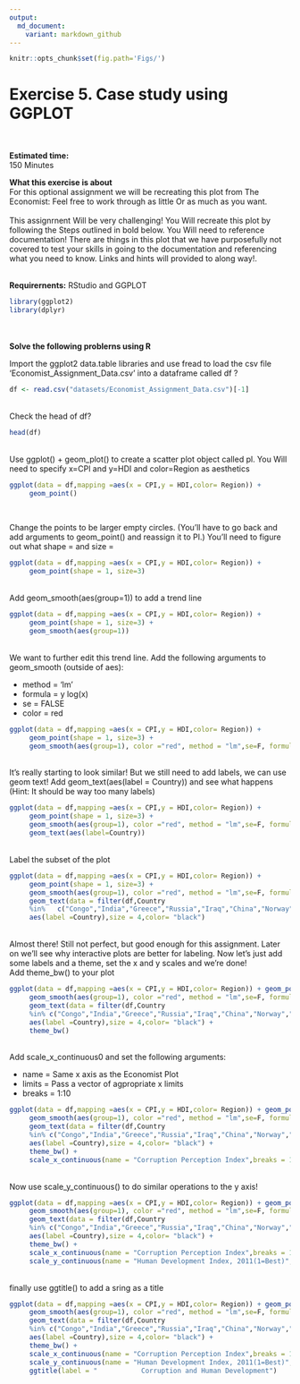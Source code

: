 ---
output:
  md_document:
    variant: markdown_github
---

```{r global_options}
knitr::opts_chunk$set(fig.path='Figs/')
```
# Exercise 5. Case study using GGPLOT

<br>  

<b>Estimated time: </b>  
150 Minutes

<b>What this exercise is about</b>  
For this optional assignment we will be recreating this plot from The Economist: Feel free to work through as little Or as much as you want.  
<br>
This assignrnent Will be very challenging! You Will recreate this plot by following the Steps outlined in bold below. You Will need to reference documentation! There are things in this plot that we have purposefully not covered to test your skills in going to the documentation and referencing what you need to know. Links and hints will provided to along way!. 

<b><br>
Requirernents:</b> RStudio and GGPLOT
```{r  echo=TRUE, results="hide"}
library(ggplot2)
library(dplyr)
```

<br>
<b>  
Solve the following problerns using R
</b>

Import the ggplot2 data.table libraries and use fread to load the csv file 'Economist_Assignment_Data.csv' into a dataframe called df ?
```{r}
df <- read.csv("datasets/Economist_Assignment_Data.csv")[-1]
```
<br>
Check the head of df?
```{r}
head(df)
```
<br>
Use ggplot() + geom_plot() to create a scatter plot object called pl. You Will need to specify x=CPl and y=HDI and color=Region as aesthetics
```{r}
ggplot(data = df,mapping =aes(x = CPI,y = HDI,color= Region)) + 
     geom_point()
```
<br>

Change the points to be larger empty circles. (You'll have to go back and add arguments to geom_point() and reassign it to Pl.) You'll need to figure out what shape = and size =
```{r}
ggplot(data = df,mapping =aes(x = CPI,y = HDI,color= Region)) + 
     geom_point(shape = 1, size=3)
```
<br>
Add geom_smooth(aes(group=1)) to add a trend line
```{r}
ggplot(data = df,mapping =aes(x = CPI,y = HDI,color= Region)) + 
     geom_point(shape = 1, size=3) +
     geom_smooth(aes(group=1))
```
<br>
We want to further edit this trend line. Add the following arguments to geom_smooth (outside of aes):  

* method = 'lm'
* formula = y log(x) 
* se = FALSE 
* color = red
```{r}
ggplot(data = df,mapping =aes(x = CPI,y = HDI,color= Region)) + 
     geom_point(shape = 1, size=3) +    
     geom_smooth(aes(group=1), color ="red", method = "lm",se=F, formula = y~log(x))


```
<br>
It's really starting to look similar! But we still need to add labels, we can use geom text! Add geom_text(aes(label = Country)) and see what happens (Hint: It should be way too many labels)
```{r}
ggplot(data = df,mapping =aes(x = CPI,y = HDI,color= Region)) + 
     geom_point(shape = 1, size=3) +
     geom_smooth(aes(group=1), color ="red", method = "lm",se=F, formula = y~log(x)) +
     geom_text(aes(label=Country))
```
<br>
Label the subset of the plot 
```{r}
ggplot(data = df,mapping =aes(x = CPI,y = HDI,color= Region)) + 
     geom_point(shape = 1, size=3) +
     geom_smooth(aes(group=1), color ="red", method = "lm",se=F, formula = y~log(x)) +
     geom_text(data = filter(df,Country 
     %in%   c("Congo","India","Greece","Russia","Iraq","China","Norway","France","Argentina","Barbados")),
     aes(label =Country),size = 4,color= "black")
```
<br>
Almost there! Still not perfect, but good enough for this assignment. Later on we'll see why interactive plots are better for labeling. Now let's just add some labels and a theme, set the x and y scales and we're done!  
Add theme_bw() to your plot
```{r}
ggplot(data = df,mapping =aes(x = CPI,y = HDI,color= Region)) + geom_point(shape = 1, size=3) +
     geom_smooth(aes(group=1), color ="red", method = "lm",se=F, formula = y~log(x)) +
     geom_text(data = filter(df,Country 
     %in% c("Congo","India","Greece","Russia","Iraq","China","Norway","France","Argentina","Barbados")),
     aes(label =Country),size = 4,color= "black") +
     theme_bw()
```
<br>
Add scale_x_continuous0 and set the following arguments: 

* name = Same x axis as the Economist Plot 
* limits = Pass a vector of agpropriate x limits
* breaks = 1:10
```{r}
ggplot(data = df,mapping =aes(x = CPI,y = HDI,color= Region)) + geom_point(shape = 1, size=3) +
     geom_smooth(aes(group=1), color ="red", method = "lm",se=F, formula = y~log(x)) +
     geom_text(data = filter(df,Country 
     %in% c("Congo","India","Greece","Russia","Iraq","China","Norway","France","Argentina","Barbados")),            
     aes(label =Country),size = 4,color= "black") +
     theme_bw() + 
     scale_x_continuous(name = "Corruption Perception Index",breaks = 1:10)
```
<br>
Now use scale_y_continuous() to do similar operations to the y axis! 
```{r}
ggplot(data = df,mapping =aes(x = CPI,y = HDI,color= Region)) + geom_point(shape = 1, size=3) +
     geom_smooth(aes(group=1), color ="red", method = "lm",se=F, formula = y~log(x)) +
     geom_text(data = filter(df,Country 
     %in% c("Congo","India","Greece","Russia","Iraq","China","Norway","France","Argentina","Barbados")),            
     aes(label =Country),size = 4,color= "black") +
     theme_bw() + 
     scale_x_continuous(name = "Corruption Perception Index",breaks = 1:10) +
     scale_y_continuous(name = "Human Development Index, 2011(1=Best)",limits = c(.2,1))
```
<br>
finally use ggtitle() to add a sring as a title
```{r}
ggplot(data = df,mapping =aes(x = CPI,y = HDI,color= Region)) + geom_point(shape = 1, size=3) +
     geom_smooth(aes(group=1), color ="red", method = "lm",se=F, formula = y~log(x)) +
     geom_text(data = filter(df,Country 
     %in% c("Congo","India","Greece","Russia","Iraq","China","Norway","France","Argentina","Barbados")),            
     aes(label =Country),size = 4,color= "black") +
     theme_bw() + 
     scale_x_continuous(name = "Corruption Perception Index",breaks = 1:10) +
     scale_y_continuous(name = "Human Development Index, 2011(1=Best)",limits = c(.2,1)) +
     ggtitle(label = "           Corruption and Human Development")
```
<br>

